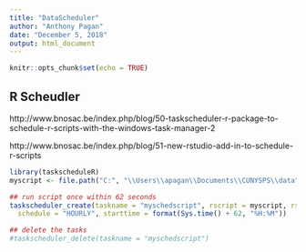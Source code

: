 ```yaml
---
title: "DataScheduler"
author: "Anthony Pagan"
date: "December 5, 2018"
output: html_document
---
```


```r
knitr::opts_chunk$set(echo = TRUE)
```

## R Scheudler

http://www.bnosac.be/index.php/blog/50-taskscheduler-r-package-to-schedule-r-scripts-with-the-windows-task-manager-2

http://www.bnosac.be/index.php/blog/51-new-rstudio-add-in-to-schedule-r-scripts


```r
library(taskscheduleR)
myscript <- file.path("C:", "\\Users\\apagan\\Documents\\CUNYSPS\\data", "getdata.R")

## run script once within 62 seconds
taskscheduler_create(taskname = "myschedscript", rscript = myscript, rscript_args = "--default-packages = RCurl,jsonlite,RMySQL",
  schedule = "HOURLY", starttime = format(Sys.time() + 62, "%H:%M"))

## delete the tasks
#taskscheduler_delete(taskname = "myschedscript")

```


